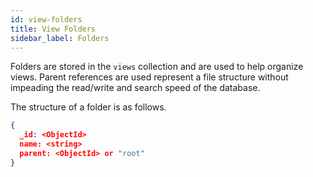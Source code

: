 ```yaml
---
id: view-folders
title: View Folders
sidebar_label: Folders
---
```


Folders are stored in the `views` collection and are used to help organize views.
Parent references are used represent a file structure without impeading the
read/write and search speed of the database.

The structure of a folder is as follows.

```json
{
  _id: <ObjectId>
  name: <string>
  parent: <ObjectId> or "root"
}
```